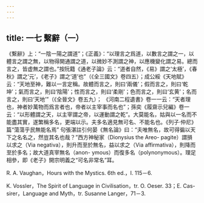 ```yaml
---
---
---
```

title: 一七 繫辭（一）
---




《繫辭》上：“一陰一陽之謂道”；《正義》：“以理言之爲道，以數言之謂之一，以體言之謂之無，以物得開通謂之道，以微妙不測謂之神，以應機變化謂之易。總而言之，皆虚無之謂也。”按阮籍《通老子論》云：“道者自然，《易》謂之‘太極’，《春秋》謂之‘元’，《老子》謂之‘道’也”（《全三國文》卷四五）；成公綏《天地賦》云：“天地至神，難以一言定稱。故體而言之，則曰‘兩儀’；假而言之，則曰‘乾坤’；氣而言之，則曰‘陰陽’；性而言之，則曰‘柔剛’；色而言之，則曰‘玄黄’；名而言之，則曰‘天地’”（《全晉文》卷五九）； 《河南二程遺書》卷一一云：“天者理也，神者妙萬物而爲言者也，帝者以主宰事而名也”；孫奕《履齋示兒編》卷一云：“以形體謂之天，以主宰謂之帝，以運動謂之乾”。大莫能名，姑與以一名而不能盡其實，遂繁稱多名，更端以示。夫多名適見無可名、不能名也。《列子·仲尼》篇“蕩蕩乎民無能名焉” 句張湛註引何晏《無名論》曰：“夫唯無名，故可得徧以天下之名名之，然豈其名也哉？”西方神秘家（Dionysius the Areo- pagite）謂損以求之（Via negativa），則升而至於無名，益以求之（Via affirmativa），則降而至於多名；故大道真宰無名（anon- ymous）而復多名（polynonymous）。理足相參，即《老子》開宗明義之“可名非常名”耳。

R. A. Vaughan，Hours with the Mystics. 6th ed.，I. 115－6.

K. Vossler，The Spirit of Language in Civilisation，tr. O. Oeser. 33；E. Cas-sirer，Language and Myth，tr. Susanne Langer，71－3.